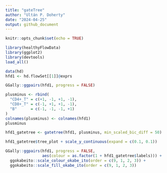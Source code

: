 ```yaml
---
title: "gateTree"
author: "Ultán P. Doherty"
date: "2024-04-25"
output: github_document
---
```


```r
knitr::opts_chunk$set(echo = TRUE)
```


```r
library(healthyFlowData)
library(ggplot2)
library(devtools)
load_all()
```


```r
data(hd)
hfd1 <- hd.flowSet[[1]]@exprs

GGally::ggpairs(hfd1, progress = FALSE)
```

```r
plusminus <- rbind(
  "CD4+_T" = c(+1, -1, +1, -1),
  "CD8+_T" = c(-1, +1, +1, -1),
  "B"      = c(-1, -1, -1, +1)
)
colnames(plusminus) <- colnames(hfd1)
plusminus
```
```r
hfd1_gatetree <- gatetree(hfd1, plusminus, min_scaled_bic_diff = 50)
```

```r
hfd1_gatetree$tree_plot + scale_y_continuous(expand = c(0.1, 0.1))
```

```r
GGally::ggpairs(hfd1, progress = FALSE,
                aes(colour = as.factor(1 + hfd1_gatetree$labels))) +
  ggokabeito::scale_colour_okabe_ito(order = c(9, 1, 2, 3)) +
  ggokabeito::scale_fill_okabe_ito(order = c(9, 1, 2, 3))
```

